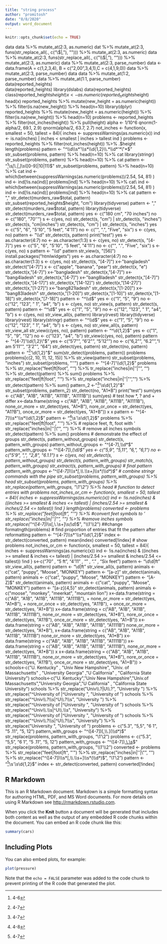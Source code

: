 ```yaml
---
title: "string process"
author: "promitosh"
date: "8/8/2020"
output: word_document
---
```


```r
knitr::opts_chunk$set(echo = TRUE)
```
data
data %>% mutate_at(2:3, as.numeric)
dat %>% mutate_at(2:3, funs(str_replace_all(., c("\\$|,"), ""))) %>%
mutate_at(2:3, as.numeric)
data %>% mutate_at(2:3, funs(str_replace_all(., c("\\$|,"), ""))) %>%
mutate_at(2:3, as.numeric)
data %>% mutate_at(2:3, parse_number)
data <- data.frame(A = c(1,2,3,4), B = c("2,00",3,4,1),C = c(4,1,9,0))
data %>% mutate_at(2:3, parse_number)
data
data %>% mutate_at(1:2, parse_number)
data %>% mutate_at(1:1, parse_number)
data(reported_heights)\
data(reported_heights)
library(dslabs)
data(reported_heights)
class(reported_heights$height)
x <- as.numeric(reported_heights$height)
head(x)
reported_heights %>% mutate(new_height = as.numeric(height)) %>%
filter(is.na(new_height)) %>%
head(n=10)
library(dplyr)
reported_heights %>% mutate(new_height = as.numeric(height)) %>%
filter(is.na(new_height)) %>%
head(n=10)
problems <- reported_heights %>%
filter(not_inches(height)) %>%
pull(height)
alpha <- 1/10^6
qnorm(1-alpha/2, 69.1, 2.9)
qnorm(alpha/2, 63.7, 2.7)
not_inches <- function(x, smallest = 50, tallest = 84){
inches <- suppressWarnings(as.numeric(x))
ind <- is.na(inches) | inches < smallest | inches > tallest
ind
}
problems <- reported_heights %>%
filter(not_inches(height)) %>%
.$height
length(problems)
pattern <- "^\\d\\s*'\\s*\\d{1,2}\\.*\\d*'*\"*$"
str_subset(problems, pattern) %>% head(n=10) %>% cat
library(stringr)
str_subset(problems, pattern) %>% head(n=10) %>% cat
pattern <- "^[4-6]\\s*[\\.|,]\\s*([0-9]|10|11)$"
str_subset(problems, pattern) %>% head(n=10) %>% cat
ind <- which(between(suppressWarnings(as.numeric(problems))/2.54, 54, 81) )
ind <- ind[!is.na(ind)]
problems[ind] %>% head(n=10) %>% cat\
ind <- which(between(suppressWarnings(as.numeric(problems))/2.54, 54, 81) )
ind <- ind[!is.na(ind)]
problems[ind] %>% head(n=10) %>% cat
pattern <- ","
str_detect(murders_raw$total, pattern)
str_subset(reported_heights$height, "cm")
library(tidyverse)
pattern <- ","
str_detect(murders_raw$total, pattern)
library(tidyverse)
str_detect(murders_raw$total, pattern)
yes <- c("180 cm", "70 inches")
no <- c("180", "70''")
s <- c(yes, no)
str_detect(s, "cm") | str_detect(s, "inches")
str_detect(s, "cm|inches")
str_detect(s, "cm") | str_detect(s, "inches")
yes <- c("5", "6", "5'10", "5 feet", "4'11")
no <- c("", ".", "Five", "six")
s <- c(yes, no)
pattern <- "\\d"
str_detect(s, pattern)
print("test")
yes <- as.character(4:7)
no <- as.character(1:3)
s <- c(yes, no)
str_detect(s, "[4-7]")
yes <- c("5", "6", "5'10", "5 feet", "4'11")
no <- c("", ".", "Five", "six")
s <- c(yes, no)
s
pattern <- "\\d"
pattern
str_view(s, "[56]")
install.packages("htmlwidgets")
yes <- as.character(4:7)
no <- as.character(1:3)
s <- c(yes, no)
str_detect(s, "[4-7]")
x<-"bangladesh"
str_detect("[4-7]")
x <- c("apple", "banana", "pear")
str_detect(x, "e")
str_detect(x,"[4-7]")
x<-"bangladesh"
str_detect(x,"[4-7]")
x<-"bang4ladesh"
str_detect(x,"[4-7]")
x<-"bang8ladesh"
str_detect(x,"[4-7]")
str_detect(x,"[4-17]")
str_detect(x,"[14-12]")
str_detect(x,"[14-27]")
str_detect(x,"[1-27]")
x<-"bang821ladesh"
str_detect(x,"[1-20]")
x<-"bang83ladesh"
str_detect(x,"[1-20]")
str_detect(x,"[1-10]")
str_detect(x,"[1-18]")
str_detect(x,"[7-18]")
pattern <- "^\\d$"
yes <- c("1", "5", "9")
no <- c("12", "123", " 1", "a4", "b")
s <- c(yes, no)
str_view(s, pattern)
str_detect(s, pattern)
pattern <- "^\\d$"
yes <- c("1", "5", "9")
no <- c("12", "123", " 1", "a4", "b")
s <- c(yes, no)
str_view_all(s, pattern)
library(rvest)
library(tidyverse)
library(rvest)
library(stringr)
pattern <- "^\\d$"
yes <- c("1", "5", "9")
no <- c("12", "123", " 1", "a4", "b")
s <- c(yes, no)
str_view_all(s, pattern)
str_view_all
str_view(c(yes, no), pattern)
pattern <- "^\\d{1,2}$"
yes <- c("1", "5", "9", "12")
no <- c("123", "a4", "b")
str_view(c(yes, no), pattern)
pattern <- "^[4-7]'\\d{1,2}\"$"
yes <- c("5'7\"", "6'2\"",  "5'12\"")
no <- c("6,2\"", "6.2\"","I am 5'11\"", "3'2\"", "64")
str_detect(yes, pattern)
str_detect(no, pattern)
pattern <- "^[4-7]'\\d{1,2}\"$"
sum(str_detect(problems, pattern))
problems
problems[c(2, 10, 11, 12, 15)] %>% str_view(pattern)
str_subset(problems, "inches")
str_subset(problems, "''")
pattern <- "^[4-7]'\\d{1,2}$"
problems %>%
str_replace("feet|ft|foot", "'") %>%
tr_replace("inches|in|''|\"", "") %>%
str_detect(pattern) %>%
sum()
problems %>%  str_replace("feet|ft|foot", "'") %>%
str_replace("inches|in|''|\"", "") %>%
str_detect(pattern) %>%
sum()
pattern_2 <- "^[4-7]'\\s\\d{1,2}\"$"
str_subset(problems, pattern_2)
str_detect(no, "A1*B")
print("test")
sum(yes <- c("AB", "A1B", "A11B", "A111B", "A1111B"))
sum(yes)
# test how *, ? and + differ
x<-data.frame(string = c("AB", "A1B", "A11B", "A111B", "A1111B"),
none_or_more = str_detect(yes, "A1*B"),
nore_or_once = str_detect(yes, "A1?B"),
once_or_more = str_detect(yes, "A1+B"))
x
x
pattern <- "^[4-7]\\s*'\\s*\\d{1,2}$"
pattern <- "^[4-8]\\s*'\\s*\\d{1,2}$"
problems %>%
str_replace("feet|ft|foot", "'") %>% # replace feet, ft, foot with '
str_replace("inches|in|''|\"", "") %>% # remove all inches symbols
str_detect(pattern) %>%
sum()
problems
# demonstrate the effect of groups
str_detect(s, pattern_without_groups)
str_detect(s, pattern_with_groups)
pattern_without_groups <- "^[4-7],\\d*$"
pattern_with_groups <-  "^([4-7]),(\\d*)$"
yes <- c("5,9", "5,11", "6,", "6,1")
no <- c("5'9", ",", "2,8", "6.1.1")
s <- c(yes, no)
str_detect(s, pattern_without_groups)
str_detect(s, pattern_with_groups)
str_match(s, pattern_with_groups)
str_extract(s, pattern_with_groups)
# final pattern
pattern_with_groups <-"^([4-7])\\s*[,\\.\\s+]\\s*(\\d*)$"
# combine stringr commands with the pipe
str_subset(problems, pattern_with_groups) %>% head
str_subset(problems, pattern_with_groups) %>%
str_replace(pattern_with_groups, "\\1'\\2") %>% head
# function to detect entries with problems
not_inches_or_cm <- function(x, smallest = 50, tallest = 84){
inches <- suppressWarnings(as.numeric(x))
ind <- !is.na(inches) &
((inches >= smallest & inches <= tallest) |
(inches/2.54 >= smallest & inches/2.54 <= tallest))
!ind
}
length(problems)
converted <- problems %>%
str_replace("feet|foot|ft", "'") %>% #convert feet symbols to '
str_replace("inches|in|''|\"", "") %>%  #remove inches symbols
str_replace("^([4-7])\\s*[,\\.\\s+]\\s*(\\d*)$", "\\1'\\2") ##change formatngth(problems)
# find proportion of entries that fit the pattern after reformatting
pattern <- "^[4-7]\\s*'\\s*\\d{1,2}$"
index <- str_detect(converted, pattern)
mean(index)
converted[!index]    # show problems
not_inches_or_cm <- function(x, smallest = 50, tallest = 84){
inches <- suppressWarnings(as.numeric(x))
ind <- !is.na(inches) &
((inches >= smallest & inches <= tallest) |
(inches/2.54 >= smallest & inches/2.54 <= tallest))
!ind
}
s<-c("70" ,      "5 ft",     "4'11" ,    ""  ,       "."  ,      "Six feet")
pattern <- "\\d\\d|ft"
str_view_all(s, pattern)
pattern <- "\\d|ft"
str_view_all(s, pattern)
animals <- c("cat", "puppy", "Moose", "MONKEY")
pattern <- "[a-z]"
str_detect(animals, pattern)
animals <- c("cat", "puppy", "Moose", "MONKEY")
pattern <- "[A-Z]$"
str_detect(animals, pattern)
animals <- c("cat", "puppy", "Moose", "MONKEY")
pattern <- "[a-z]{4,5}"
str_detect(animals, pattern)
animals <- c("moose", "monkey", "meerkat", "mountain lion")
x<-data.frame(string = c("AB", "A1B", "A11B", "A111B", "A1111B"),
+            none_or_more = str_detect(yes, "A1*B"),
+            nore_or_once = str_detect(yes, "A1?B"),
+            once_or_more = str_detect(yes, "A1+B"))
x<-data.frame(string = c("AB", "A1B", "A11B", "A111B", "A1111B"),
none_or_more = str_detect(yes, "A1*B"),
nore_or_once = str_detect(yes, "A1?B"),
once_or_more = str_detect(yes, "A1+B"))
x<-data.frame(string = c("AB", "A1B", "A11B", "A111B", "A1111B")
none_or_more = str_detect(yes, "A1*B"),
x<-data.frame(string = c("AB", "A1B", "A11B", "A111B", "A1111B")
none_or_more = str_detect(yes, "A1*B")
x<-data.frame(string = c("AB", "A1B", "A11B", "A111B", "A1111B"))
x<-data.frame(string = c("AB", "A1B", "A11B", "A111B", "A1111B"),
none_or_more = str_detect(yes, "A1*B"))
x
x<-data.frame(string = c("AB", "A1B", "A11B", "A111B", "A1111B"),
none_or_more = str_detect(yes, "A1*B"),
nore_or_once = str_detect(yes, "A1?B"),
once_or_more = str_detect(yes, "A1+B"))
> schools<-c("U. Kentucky"   ,              "Univ New Hampshire",          "Univ. of Massachusetts"  , "University Georgia"     ,"U California" , "California State University")
schools<-c("U. Kentucky","Univ New Hampshire","Univ.of Massachusetts","University Georgia","U California" , "California State University")
schools %>%
str_replace("Univ\\.?|U\\.?", "University ") %>%
str_replace("^University of |^University ", "University of ")
schools %>%
str_replace("^Univ\\.?\\s|^U\\.?\\s", "University ") %>%
str_replace("^University of |^University ", "University of ")
schools %>%
str_replace("^Univ\\.\\s|^U\\.\\s", "University") %>%
str_replace("^University of |^University ", "University of ")
schools %>%
str_replace("^Univ\\.?\\s|^U\\.?\\s", "University") %>%
str_replace("University ", "University of ")
problems <- c("5.3", "5,5", "6 1", "5 .11", "5, 12")
pattern_with_groups <- "^([4-7])[,\\.](\\d*)$"
str_replace(problems, pattern_with_groups, "\\1'\\2")
problems <- c("5.3", "5,5", "6 1", "5 .11", "5, 12")
pattern_with_groups <- "^([4-7])[,\\.\\s](\\d*)$"
str_replace(problems, pattern_with_groups, "\\1'\\2")
converted <- problems %>%
str_replace("feet|foot|ft", "'") %>%
str_replace("inches|in|''|\"", "") %>%
str_replace("^([4-7])\\s*[,\\.\\s+]\\s*(\\d*)$", "\\1'\\2")
pattern <- "^[4-7]\\s*'\\s*\\d{1,2}$"
index <- str_detect(converted, pattern)
converted[!index]

## R Markdown

This is an R Markdown document. Markdown is a simple formatting syntax for authoring HTML, PDF, and MS Word documents. For more details on using R Markdown see <http://rmarkdown.rstudio.com>.

When you click the **Knit** button a document will be generated that includes both content as well as the output of any embedded R code chunks within the document. You can embed an R code chunk like this:

```r
summary(cars)
```

## Including Plots

You can also embed plots, for example:

```r
plot(pressure)
```

Note that the `echo = FALSE` parameter was added to the code chunk to prevent printing of the R code that generated the plot.
